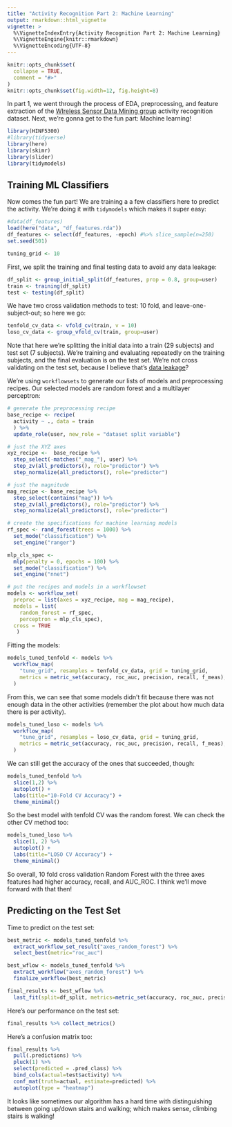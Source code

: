 ```yaml
---
title: "Activity Recognition Part 2: Machine Learning"
output: rmarkdown::html_vignette
vignette: >
  %\VignetteIndexEntry{Activity Recognition Part 2: Machine Learning}
  %\VignetteEngine{knitr::rmarkdown}
  %\VignetteEncoding{UTF-8}
---
```


```r
knitr::opts_chunk$set(
  collapse = TRUE,
  comment = "#>"
)
knitr::opts_chunk$set(fig.width=12, fig.height=8) 
```

In part 1, we went through the process of EDA, preprocessing, and
feature extraction of the [WIreless Sensor Data Mining group](https://www.cis.fordham.edu/wisdm/dataset.php)
activity recognition dataset. Next, we're gonna get to the fun part:
Machine learning!

```r
library(HINF5300)
#library(tidyverse)
library(here)
library(skimr)
library(slider)
library(tidymodels)
```

## Training ML Classifiers

Now comes the fun part! We are training a a few classifiers here to predict the
activity. We're doing it with `tidymodels` which makes it super easy:

```r
#data(df_features)
load(here("data", "df_features.rda"))
df_features <- select(df_features, -epoch) #%>% slice_sample(n=250)
set.seed(501)

tuning_grid <- 10
```

First, we split the training and final testing data to avoid any data leakage:

```r
df_split <- group_initial_split(df_features, prop = 0.8, group=user)
train <- training(df_split)
test <- testing(df_split)
```

We have two cross validation methods to test: 10 fold, and leave-one-subject-out;
so here we go:

```r
tenfold_cv_data <- vfold_cv(train, v = 10)
loso_cv_data <- group_vfold_cv(train, group=user)
```

Note that here we're splitting the initial data into a train (29 subjects) and
test set (7 subjects). We're training and evaluating repeatedly on the training
subjects, and the final evaluation is on the test set. We're not cross validating
on the test set, because I believe that's [data leakage](https://www.tmwr.org/splitting.html#other-considerations-for-a-data-budget)?

We're using `workflowsets` to generate our lists of models and preprocessing recipes.
Our selected models are random forest and a multilayer perceptron:

```r
# generate the preprocessing recipe
base_recipe <- recipe(
  activity ~ ., data = train
  ) %>%
  update_role(user, new_role = "dataset split variable")

# just the XYZ axes
xyz_recipe <-  base_recipe %>%
  step_select(-matches("_mag_"), user) %>%
  step_zv(all_predictors(), role="predictor") %>%
  step_normalize(all_predictors(), role="predictor")

# just the magnitude
mag_recipe <- base_recipe %>% 
  step_select(contains("mag")) %>%
  step_zv(all_predictors(), role="predictor") %>%
  step_normalize(all_predictors(), role="predictor")

# create the specifications for machine learning models
rf_spec <- rand_forest(trees = 1000) %>%
  set_mode("classification") %>%
  set_engine("ranger")

mlp_cls_spec <- 
  mlp(penalty = 0, epochs = 100) %>%
  set_mode("classification") %>%
  set_engine("nnet")

# put the recipes and models in a workflowset
models <- workflow_set(
  preproc = list(axes = xyz_recipe, mag = mag_recipe),
  models = list(
    random_forest = rf_spec,
    perceptron = mlp_cls_spec),
  cross = TRUE
   )
```

Fitting the models:

```r
models_tuned_tenfold <- models %>%
  workflow_map(
    "tune_grid", resamples = tenfold_cv_data, grid = tuning_grid,
    metrics = metric_set(accuracy, roc_auc, precision, recall, f_meas), verbose = TRUE
  )
```

From this, we can see that some models didn't fit because there was not enough
data in the other activities (remember the plot about how much data there is per activity).

```r
models_tuned_loso <- models %>%
  workflow_map(
    "tune_grid", resamples = loso_cv_data, grid = tuning_grid,
    metrics = metric_set(accuracy, roc_auc, precision, recall, f_meas), verbose = FALSE
  )
```

We can still get the accuracy of the ones that succeeded, though:

```r
models_tuned_tenfold %>%
  slice(1,2) %>%
  autoplot() +
  labs(title="10-Fold CV Accuracy") +
  theme_minimal()
```

So the best model with tenfold CV was the random forest. We can check the other CV method too:

```r
models_tuned_loso %>%
  slice(1, 2) %>%
  autoplot() +
  labs(title="LOSO CV Accuracy") +
  theme_minimal()
```

So overall, 10 fold cross validation Random Forest with the three axes features had higher accuracy, recall, and AUC_ROC. I
think we'll move forward with that then! 

## Predicting on the Test Set

Time to predict on the test set:

```r
best_metric <- models_tuned_tenfold %>%
  extract_workflow_set_result("axes_random_forest") %>%
  select_best(metric="roc_auc")

best_wflow <- models_tuned_tenfold %>%
  extract_workflow("axes_random_forest") %>%
  finalize_workflow(best_metric)

final_results <- best_wflow %>% 
  last_fit(split=df_split, metrics=metric_set(accuracy, roc_auc, precision, recall, f_meas))
```

Here's our performance on the test set:

```r
final_results %>% collect_metrics()
```

Here's a confusion matrix too:

```r
final_results %>% 
  pull(.predictions) %>%
  pluck(1) %>%
  select(predicted = .pred_class) %>%
  bind_cols(actual=test$activity) %>%
  conf_mat(truth=actual, estimate=predicted) %>%
  autoplot(type = "heatmap")
```

It looks like sometimes our algorithm has a hard time with distinguishing between
going up/down stairs and walking; which makes sense, climbing stairs is walking!


